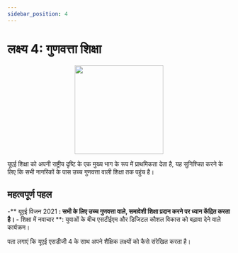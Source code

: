 ```yaml
---
sidebar_position: 4
---
```


# लक्ष्य 4: गुणवत्ता शिक्षा

<p align="center"><img src="https://www.un.org/sustainabledevelopment/wp-content/uploads/2019/08/E-Goal-04-1024x1024.png" width="200" height="200"/></p>

यूएई शिक्षा को अपनी राष्ट्रीय दृष्टि के एक मुख्य भाग के रूप में प्राथमिकता देता है, यह सुनिश्चित करने के लिए कि सभी नागरिकों के पास उच्च गुणवत्ता वाली शिक्षा तक पहुंच है।

## महत्वपूर्ण पहल

-** यूएई विजन 2021 **: सभी के लिए उच्च गुणवत्ता वाले, समावेशी शिक्षा प्रदान करने पर ध्यान केंद्रित करता है।
-** शिक्षा में नवाचार **: युवाओं के बीच एसटीईएम और डिजिटल कौशल विकास को बढ़ावा देने वाले कार्यक्रम।

पता लगाएं कि यूएई एसडीजी 4 के साथ अपने शैक्षिक लक्ष्यों को कैसे संरेखित करता है।